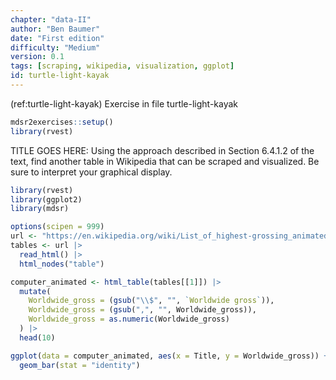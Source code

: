 ```yaml
---
chapter: "data-II"
author: "Ben Baumer"
date: "First edition" 
difficulty: "Medium"
version: 0.1
tags: [scraping, wikipedia, visualization, ggplot]
id: turtle-light-kayak 
---
```


(ref:turtle-light-kayak) Exercise in file turtle-light-kayak

```r
mdsr2exercises::setup()
library(rvest)
```

TITLE GOES HERE: Using the approach described in Section 6.4.1.2 of the text, find another table in Wikipedia that can be scraped and visualized.  Be sure to interpret your graphical display.


<!--begin-answer-->
```r
library(rvest)
library(ggplot2)
library(mdsr)

options(scipen = 999)
url <- "https://en.wikipedia.org/wiki/List_of_highest-grossing_animated_films"
tables <- url |>
  read_html() |>
  html_nodes("table")

computer_animated <- html_table(tables[[1]]) |>
  mutate(
    Worldwide_gross = (gsub("\\$", "", `Worldwide gross`)),
    Worldwide_gross = (gsub(",", "", Worldwide_gross)),
    Worldwide_gross = as.numeric(Worldwide_gross)
  ) |>
  head(10)

ggplot(data = computer_animated, aes(x = Title, y = Worldwide_gross)) +
  geom_bar(stat = "identity")
```

<!--end-answer-->

